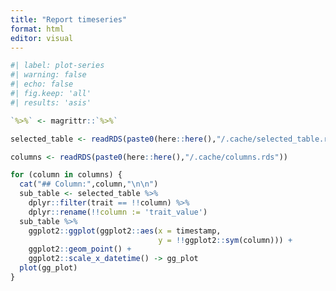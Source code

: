 ```yaml
---
title: "Report timeseries"
format: html
editor: visual
---
```


```r
#| label: plot-series
#| warning: false
#| echo: false
#| fig.keep: 'all'
#| results: 'asis'

`%>%` <- magrittr::`%>%`

selected_table <- readRDS(paste0(here::here(),"/.cache/selected_table.rds"))

columns <- readRDS(paste0(here::here(),"/.cache/columns.rds"))

for (column in columns) {
  cat("## Column:",column,"\n\n")
  sub_table <- selected_table %>% 
    dplyr::filter(trait == !!column) %>% 
    dplyr::rename(!!column := 'trait_value')
  sub_table %>% 
    ggplot2::ggplot(ggplot2::aes(x = timestamp,
                                 y = !!ggplot2::sym(column))) + 
    ggplot2::geom_point() + 
    ggplot2::scale_x_datetime() -> gg_plot
  plot(gg_plot)
}


```
